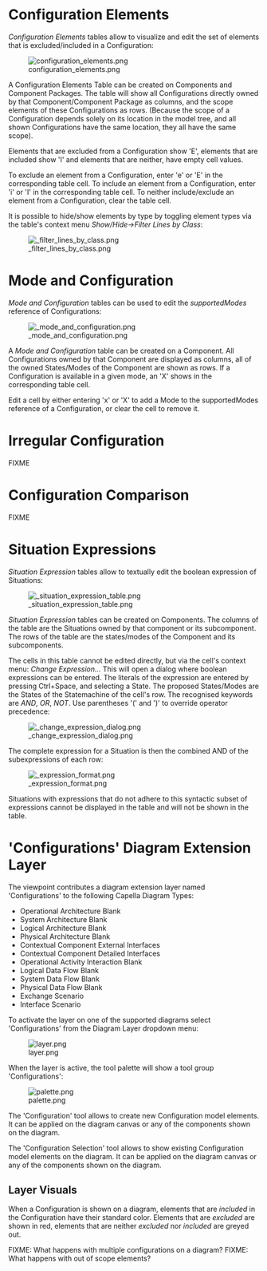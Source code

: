<!--
  Copyright (c) 2021 THALES GLOBAL SERVICES.
  All rights reserved. This program and the accompanying materials
  are made available under the terms of the Eclipse Public License v2.0
  which accompanies this distribution, and is available at
  http://www.eclipse.org/legal/epl-v20.html

  Contributors:
       Thales - initial API and implementation
-->

= Configuration Elements =

''Configuration Elements'' tables allow to visualize and edit the set of elements that is excluded/included in a Configuration:

[[Image:configuration_elements.png]]

A Configuration Elements Table can be created on Components and Component Packages. The table will show all Configurations 
directly owned by that Component/Component Package as columns, and the scope elements of these Configurations as rows. (Because the scope of a Configuration depends solely on its location in the model tree, and all shown Configurations have the same location, they all have the same scope).


Elements that are excluded from a Configuration show 'E', elements that are included show 'I' and elements that are neither, have empty cell values. 

To exclude an element from a Configuration, enter 'e' or 'E' in the corresponding table cell.
To include an element from a Configuration, enter 'i' or 'I' in the corresponding table cell.
To neither include/exclude an element from a Configuration, clear the table cell.


It is possible to hide/show elements by type by toggling element types via the table's context menu ''Show/Hide->Filter Lines by Class'':

[[Image: filter_lines_by_class.png]]


= Mode and Configuration =

''Mode and Configuration'' tables can be used to edit the ''supportedModes'' reference of Configurations:

[[Image: mode_and_configuration.png]]

A ''Mode and Configuration'' table can be created on a Component. All Configurations owned by that Component are displayed as columns, all of the owned States/Modes of the Component are shown as rows. If a Configuration is available in a given mode, an 'X' shows in the corresponding table cell. 


Edit a cell by either entering 'x' or 'X' to add a Mode to the supportedModes reference of a Configuration, or clear the cell to remove it.

= Irregular Configuration =

FIXME

= Configuration Comparison =

FIXME

= Situation Expressions =

''Situation Expression'' tables allow to textually edit the boolean expression of Situations: 

[[Image: situation_expression_table.png]]

''Situation Expression'' tables can be created on Components. The columns of the table are the Situations owned by that component or its subcomponent. The rows of the table are the states/modes of the Component and its subcomponents.

The cells in this table cannot be edited directly, but via the cell's context menu: ''Change Expression..''. This will open a dialog where boolean expressions can be entered. The literals of the expression are entered by pressing Ctrl+Space, and selecting a State. The proposed States/Modes are the States of the Statemachine of the cell's row. The recognised keywords are ''AND'', ''OR'', ''NOT''. Use parentheses '(' and ')' to override operator precedence:

[[Image: change_expression_dialog.png]]

The complete expression for a Situation is then the combined AND of the subexpressions of each row:

[[Image: expression_format.png]]

Situations with expressions that do not adhere to this syntactic subset of expressions cannot be displayed in the table and will not be shown in the table.

= 'Configurations' Diagram Extension Layer =

The viewpoint contributes a diagram extension layer named 'Configurations' to the following Capella Diagram Types:

* Operational Architecture Blank
* System Architecture Blank
* Logical Architecture Blank
* Physical Architecture Blank
* Contextual Component External Interfaces
* Contextual Component Detailed Interfaces
* Operational Activity Interaction Blank
* Logical Data Flow Blank
* System Data Flow Blank
* Physical Data Flow Blank
* Exchange Scenario
* Interface Scenario

To activate the layer on one of the supported diagrams select 'Configurations' from the Diagram Layer dropdown menu:

[[Image:layer.png]]

When the layer is active, the tool palette will show a tool group 'Configurations':

[[Image:palette.png]]

The 'Configuration' tool allows to create new Configuration model elements. It can be applied on the diagram canvas or any of the components shown on the diagram.

The 'Configuration Selection' tool allows to show existing Configuration model elements on the diagram. It can be applied on the diagram canvas or any of the components shown on the diagram.

== Layer Visuals ==

When a Configuration is shown on a diagram, elements that are ''included'' in the Configuration have their standard color. Elements that are ''excluded'' are shown in red, elements that are neither ''excluded'' nor ''included'' are greyed out.

FIXME: What happens with multiple configurations on a diagram?
FIXME: What happens with out of scope elements?




